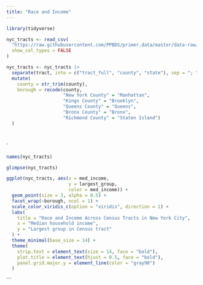 ```yaml
---
title: "Race and Income"
---
```


```r
library(tidyverse)

nyc_tracts <- read_csv(
  "https://raw.githubusercontent.com/PPBDS/primer.data/master/data-raw/nyc_tracts.csv",
  show_col_types = FALSE
)

nyc_tracts <- nyc_tracts |>
  separate(tract, into = c("tract_full", "county", "state"), sep = "; ", remove = FALSE) |>
  mutate(
    county = str_trim(county),
    borough = recode(county,
                     "New York County" = "Manhattan",
                     "Kings County" = "Brooklyn",
                     "Queens County" = "Queens",
                     "Bronx County" = "Bronx",
                     "Richmond County" = "Staten Island")
  )



```
```r
```
`

```r
names(nyc_tracts)
```

```r
glimpse(nyc_tracts)

```



```r
ggplot(nyc_tracts, aes(x = med_income, 
                       y = largest_group, 
                       color = med_income)) +
  geom_point(size = 3, alpha = 0.5) +
  facet_wrap(~borough, ncol = 1) +
  scale_color_viridis_c(option = "viridis", direction = 1) +
  labs(
    title = "Race and Income Across Census Tracts in New York City",
    x = "Median household income",
    y = "Largest group in Census tract"
  ) +
  theme_minimal(base_size = 14) +
  theme(
    strip.text = element_text(size = 14, face = "bold"),
    plot.title = element_text(hjust = 0.5, face = "bold"),
    panel.grid.major.y = element_line(color = "gray90")
  )

```
```
